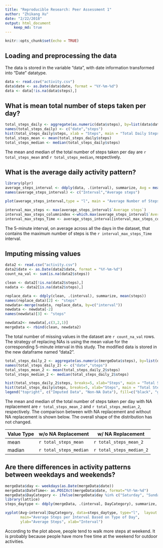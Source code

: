 ```yaml
---
title: "Reproducible Research: Peer Assessment 1"
author: "Zhikang Xu"
date: "2/22/2018"
output: html_document
    keep_md: true
---
```


```r
knitr::opts_chunk$set(echo = TRUE)
```

## Loading and preprocessing the data

The data is stored in the variable "data", with date information transformed into "Date" datatype. 

```r
data <- read.csv("activity.csv")
data$date <- as.Date(data$date, format = "%Y-%m-%d")
data <- data[!is.na(data$steps),]
```

## What is mean total number of steps taken per day?

```r
total_steps_daily <- aggregate(as.numeric(data$steps), by=list(data$date), FUN=sum, na.rm=TRUE)
names(total_steps_daily) <- c("date","steps")
hist(total_steps_daily$steps, xlab = "Steps", main = "Total Daily Steps Distribution")
total_steps_mean <- mean(total_steps_daily$steps)
total_steps_median <- median(total_steps_daily$steps)
```

The mean and median of the total number of steps taken per day are `r total_steps_mean` and `r total_steps_median`, respectively.

## What is the average daily activity pattern?

```r
library(plyr)
average_steps_interval <- ddply(data, .(interval), summarize, Avg = mean(steps))
names(average_steps_interval) <- c("Interval","Average steps")

plot(average_steps_interval,type = "l", main = "Average Number of Steps per 5-minute Interval")

interval_max_steps <- max(average_steps_interval$`Average steps`)
interval_max_steps_columnindex <-which.max(average_steps_interval$`Average steps`)
interval_max_steps_Time <- average_steps_interval[interval_max_steps_columnindex,1]
```

The 5-minute interval, on average across all the days in the dataset, that contains the maximum number of steps is the `r interval_max_steps_Time` interval.

## Imputing missing values

```r
data2 <- read.csv("activity.csv")
data2$date <- as.Date(data2$date, format = "%Y-%m-%d")
count_na_val <- sum(is.na(data2$steps))

clean <- data2[!is.na(data2$steps),]
nadata <- data2[is.na(data2$steps),]

replace_data <- ddply(clean, .(interval), summarize, mean(steps))
names(replace_data)[2] <- "steps"
newdata<-merge(nadata, replace_data, by=c("interval"))
newdata <- newdata[-2]
names(newdata)[3] <- "steps"

newdata2<- newdata[,c(3,2,1)]
mergeData <- rbind(clean, newdata2)

```

The total number of missing values in the dataset are `r count_na_val` rows. The strategy of replacing NAs is using the mean value for the corresponding 5-minute interval in this study. The modified data is stored in the new dataframe named "data2".

```r
total_steps_daily_2 <- aggregate(as.numeric(mergeData$steps), by=list(data2$date), FUN=sum, na.rm=TRUE)
names(total_steps_daily_2) <- c("date","steps")
total_steps_mean_2 <- mean(total_steps_daily_2$steps)
total_steps_median_2 <- median(total_steps_daily_2$steps)

hist(total_steps_daily_2$steps, breaks=5, xlab="Steps", main = "Total Steps per Day with NAs Fixed", col="Black")
hist(total_steps_daily$steps, breaks=5, xlab="Steps", main = "Total Steps per Day with NAs Fixed", col="Grey", add=T)
legend("topright", c("Imputed Data", "Non-NA Data"), fill=c("black", "grey") )


```

The mean and median of the total number of steps taken per day with NA replacement are `r total_steps_mean_2` and `r total_steps_median_2`, respectively. The comparison between with NA replacement and without NA replacement is shown below. The overall shape of the distribution has not changed.

Value Type  |    w/o NA Replacement      | w/ NA Replacement
----------- | ---------------------------| -------------
mean        | `r total_steps_mean`       |  `r total_steps_mean_2`
madian      | `r total_steps_median`     |  `r total_steps_median_2`

## Are there differences in activity patterns between weekdays and weekends?

```r
mergeData$day <- weekdays(as.Date(mergeData$date))
mergeData$DateTime<- as.POSIXct(mergeData$date, format="%Y-%m-%d")
mergeData$DayCategory <- ifelse(mergeData$day %in% c("Saturday", "Sunday"), "Weekend", "Weekday")
library(lattice)
steps_daytype <- ddply(mergeData, .(interval, DayCategory), summarize, Avg = mean(steps))

xyplot(Avg~interval|DayCategory, data=steps_daytype, type="l",  layout = c(1,2),
       main="Average Steps per Interval Based on Type of Day", 
       ylab="Average Steps", xlab="Interval")
```      
       
According to the plot above, people tend to walk more steps at weekend. It is probably because people have more free time at the weekend for outdoor activities.